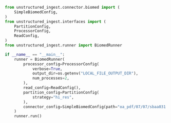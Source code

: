 ```python Python
from unstructured_ingest.connector.biomed import (
    SimpleBiomedConfig,
)
from unstructured_ingest.interfaces import (
    PartitionConfig,
    ProcessorConfig,
    ReadConfig,
)
from unstructured_ingest.runner import BiomedRunner

if __name__ == "__main__":
    runner = BiomedRunner(
        processor_config=ProcessorConfig(
            verbose=True,
            output_dir=os.getenv("LOCAL_FILE_OUTPUT_DIR"),
            num_processes=2,
        ),
        read_config=ReadConfig(),
        partition_config=PartitionConfig(
            strategy="hi_res",
        ),
        connector_config=SimpleBiomedConfig(path="oa_pdf/07/07/sbaa031.073.PMC7234218.pdf"),
    )
    runner.run()
```
